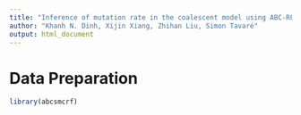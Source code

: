 ```yaml
---
title: "Inference of mutation rate in the coalescent model using ABC-RF"
author: "Khanh N. Dinh, Xijin Xiang, Zhihan Liu, Simon Tavaré"
output: html_document
---
```


# Data Preparation

```r
library(abcsmcrf)
```